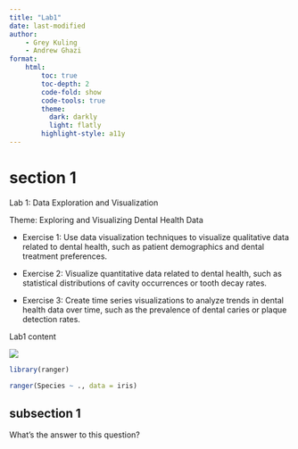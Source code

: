 ```yaml
---
title: "Lab1"
date: last-modified
author: 
    - Grey Kuling
    - Andrew Ghazi
format: 
    html:
        toc: true
        toc-depth: 2
        code-fold: show
        code-tools: true
        theme: 
          dark: darkly
          light: flatly
        highlight-style: a11y
---
```


# section 1

Lab 1: Data Exploration and Visualization

Theme: Exploring and Visualizing Dental Health Data

* Exercise 1: Use data visualization techniques to visualize qualitative data related to dental health, such as patient demographics and dental treatment preferences.

* Exercise 2: Visualize quantitative data related to dental health, such as statistical distributions of cavity occurrences or tooth decay rates.

* Exercise 3: Create time series visualizations to analyze trends in dental health data over time, such as the prevalence of dental caries or plaque detection rates.

Lab1 content

![](../lect/images/2024-02-22_15:31:56.png)

```r
library(ranger)

ranger(Species ~ ., data = iris)

```
## subsection 1

::: {.callout-tip title="Exercise"}
What's the answer to this question?
:::
